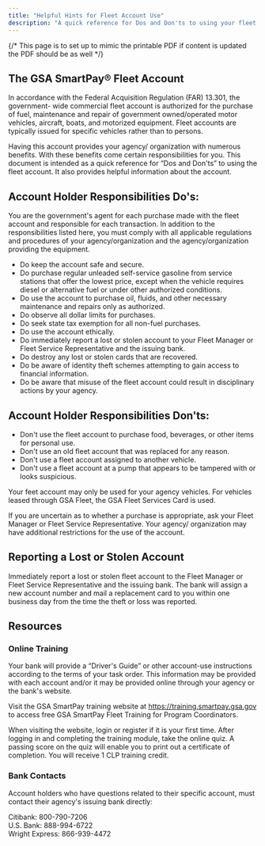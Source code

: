 ```yaml
---
title: "Helpful Hints for Fleet Account Use"
description: "A quick reference for Dos and Don'ts to using your fleet account"
---
```

{/* This page is to set up to mimic the printable PDF if content is updated the PDF should be as well  */}

<LinkButton link="files/fleet-account-helpful-hints.pdf" text="Printable Version [PDF, 10 pages]" />


## The GSA SmartPay® Fleet Account

In accordance with the Federal Acquisition Regulation (FAR) 13.301, the government- wide commercial fleet account is authorized for the purchase of fuel, maintenance and repair of government owned/operated motor vehicles, aircraft, boats, and motorized equipment. Fleet accounts are typically issued for specific vehicles rather than to persons.

Having this account provides your agency/ organization with numerous benefits. With these benefits come certain responsibilities for you. This document is intended as a quick reference for “Dos and Don'ts” to using the fleet account. It also provides helpful information about the account.

## Account Holder Responsibilities Do's:

 You are the government's agent for each purchase made with the fleet account and responsible for each transaction. In addition to the responsibilities listed here, you must comply with all applicable regulations and procedures of your agency/organization and the agency/organization providing the equipment.
 
 - Do keep the account safe and secure. 
 - Do purchase regular unleaded self-service gasoline from service stations that offer the lowest price, except when the vehicle requires diesel or alternative fuel or under other authorized conditions.  
 - Do use the account to purchase oil, fluids, and other necessary maintenance and repairs only as authorized.  
 - Do observe all dollar limits for purchases.  
 - Do seek state tax exemption for all non-fuel purchases.  
 - Do use the account ethically.  
 - Do immediately report a lost or stolen account to your Fleet Manager or Fleet Service Representative and the issuing bank.  
 - Do destroy any lost or stolen cards that are recovered.  
 - Do be aware of identity theft schemes attempting to gain access to financial information.  
 - Do be aware that misuse of the fleet account could result in disciplinary actions by your agency. 
 
 ## Account Holder Responsibilities Don'ts:  

 - Don't use the fleet account to purchase food, beverages, or other items for personal use.  
 - Don't use an old fleet account that was replaced for any reason.  
 - Don't use a fleet account assigned to another vehicle.  
 - Don't use a fleet account at a pump that appears to be tampered with or looks suspicious. 
 
 Your feet account may only be used for your agency vehicles. For vehicles leased through GSA Fleet, the GSA Fleet Services Card is used. 
 
 If you are uncertain as to whether a purchase is appropriate, ask your Fleet Manager or Fleet Service Representative. Your agency/ organization may have additional restrictions for the use of the account. 
 
 ## Reporting a Lost or Stolen Account
 
 Immediately report a lost or stolen fleet account to the Fleet Manager or Fleet Service Representative and the issuing bank. The bank will assign a new account number and mail a replacement card to you within one business day from the time the theft or loss was reported. 
 
 ## Resources 
 ### Online Training 
 Your bank will provide a “Driver's Guide” or other account-use instructions according to the terms of your task order. This information may be provided with each account and/or it may be provided online through your agency or the bank's website. 
 
 Visit the GSA SmartPay training website at https://training.smartpay.gsa.gov to access free GSA SmartPay Fleet Training for Program Coordinators.
 
 When visiting the website, login or register if it is your first time. After logging in and completing the training module, take the online quiz. A passing score on the quiz will enable you to print out a certificate of completion. You will receive 1 CLP training credit. 
 
 ### Bank Contacts 
 Account holders who have questions related to their specific account, must contact their agency's issuing bank directly: 
 
 Citibank: 800-790-7206 <br/>
 U.S. Bank: 888-994-6722 <br/>
 Wright Express: 866-939-4472
